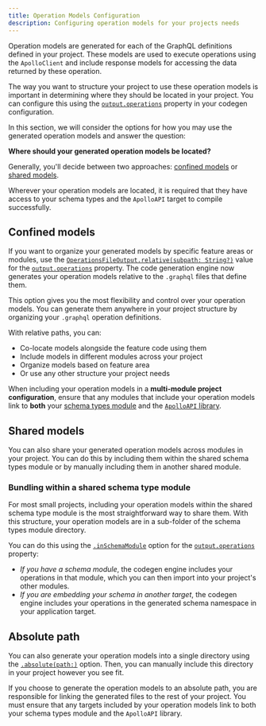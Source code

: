 ```yaml
---
title: Operation Models Configuration
description: Configuring operation models for your projects needs
---
```


Operation models are generated for each of the GraphQL definitions defined in your project. These models are used to execute operations using the `ApolloClient` and include response models for accessing the data returned by these operation.

The way you want to structure your project to use these operation models is important in determining where they should be located in your project. You can configure this using the [`output.operations`](./../code-generation/codegen-configuration#operations) property in your codegen configuration.

In this section, we will consider the options for how you may use the generated operation models and answer the question:

**Where should your generated operation models be located?**

Generally, you'll decide between two approaches: [confined models](#confined-models) or [shared models](#shared-models).

<Note>

Wherever your operation models are located, it is required that they have access to your schema types and the `ApolloAPI` target to compile successfully.

</Note>

## Confined models

If you want to organize your generated models by specific feature areas or modules, use the [`OperationsFileOutput.relative(subpath: String?)`](./../code-generation/codegen-configuration#relative-operations-output) value for the [`output.operations`](./../code-generation/codegen-configuration#operations) property. The code generation engine now generates your operation models relative to the `.graphql` files that define them.

This option gives you the most flexibility and control over your operation models. You can generate them anywhere in your project structure by organizing your `.graphql` operation definitions.

With relative paths, you can:
- Co-locate models alongside the feature code using them
- Include models in different modules across your project
- Organize models based on feature area
- Or use any other structure your project needs

<Note>

When including your operation models in a **multi-module project configuration**, ensure that any modules that include your operation models link to **both** your [schema types module](#schema-types-module) and the [`ApolloAPI` library](#apolloapi).

</Note>

## Shared models

You can also share your generated operation models across modules in your project. You can do this by including them within the shared schema types module or by manually including them in another shared module.

### Bundling within a shared schema type module

For most small projects, including your operation models within the shared schema type module is the most straightforward way to share them. With this structure, your operation models are in a sub-folder of the schema types module directory.

You can do this using the [`.inSchemaModule`](./code-generation/codegen-configuration#operations-in-the-schema-module) option for the [`output.operations`](./code-generation/codegen-configuration#operations) property:
  - _If you have a schema module_, the codegen engine includes your operations in that module, which you can then import into your project's other modules.
  - _If you are embedding your schema in another target_, the codegen engine includes your operations in the generated schema namespace in your application target.

## Absolute path

You can also generate your operation models into a single directory using the [`.absolute(path:)`](./code-generation/codegen-configuration#absolute-operations-output) option. Then, you can manually include this directory in your project however you see fit.

If you choose to generate the operation models to an absolute path, you are responsible for linking the generated files to the rest of your project. You must ensure that any targets included by your operation models link to both your schema types module and the `ApolloAPI` library.